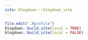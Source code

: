 ```yaml
---
site: blogdown:::blogdown_site
---
```



```r
file.edit(".Rprofile")
blogdown::build_site(local = TRUE)
blogdown::build_site(local = FALSE)
```


